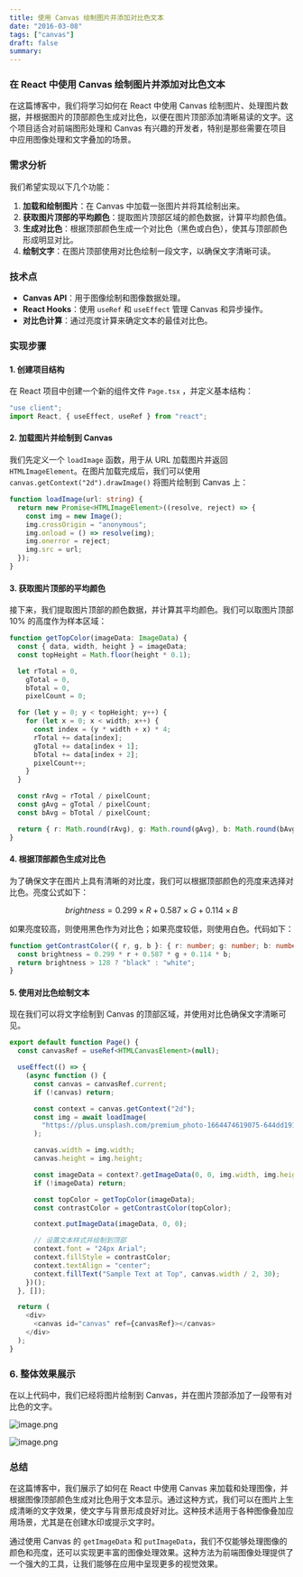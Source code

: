 ```yaml
---
title: 使用 Canvas 绘制图片并添加对比色文本
date: "2016-03-08"
tags: ["canvas"]
draft: false
summary:
---
```


### 在 React 中使用 Canvas 绘制图片并添加对比色文本

在这篇博客中，我们将学习如何在 React 中使用 Canvas 绘制图片、处理图片数据，并根据图片的顶部颜色生成对比色，以便在图片顶部添加清晰易读的文字。这个项目适合对前端图形处理和 Canvas 有兴趣的开发者，特别是那些需要在项目中应用图像处理和文字叠加的场景。

### 需求分析

我们希望实现以下几个功能：

1.  **加载和绘制图片**：在 Canvas 中加载一张图片并将其绘制出来。
2.  **获取图片顶部的平均颜色**：提取图片顶部区域的颜色数据，计算平均颜色值。
3.  **生成对比色**：根据顶部颜色生成一个对比色（黑色或白色），使其与顶部颜色形成明显对比。
4.  **绘制文字**：在图片顶部使用对比色绘制一段文字，以确保文字清晰可读。

### 技术点

- **Canvas API**：用于图像绘制和图像数据处理。
- **React Hooks**：使用 `useRef` 和 `useEffect` 管理 Canvas 和异步操作。
- **对比色计算**：通过亮度计算来确定文本的最佳对比色。

### 实现步骤

#### 1. 创建项目结构

在 React 项目中创建一个新的组件文件 `Page.tsx` ，并定义基本结构：

```typescript
"use client";
import React, { useEffect, useRef } from "react";
```

#### 2. 加载图片并绘制到 Canvas

我们先定义一个 `loadImage` 函数，用于从 URL 加载图片并返回 `HTMLImageElement`。在图片加载完成后，我们可以使用 `canvas.getContext("2d").drawImage()` 将图片绘制到 Canvas 上：

```typescript
function loadImage(url: string) {
  return new Promise<HTMLImageElement>((resolve, reject) => {
    const img = new Image();
    img.crossOrigin = "anonymous";
    img.onload = () => resolve(img);
    img.onerror = reject;
    img.src = url;
  });
}
```

#### 3. 获取图片顶部的平均颜色

接下来，我们提取图片顶部的颜色数据，并计算其平均颜色。我们可以取图片顶部 10% 的高度作为样本区域：

```typescript
function getTopColor(imageData: ImageData) {
  const { data, width, height } = imageData;
  const topHeight = Math.floor(height * 0.1);

  let rTotal = 0,
    gTotal = 0,
    bTotal = 0,
    pixelCount = 0;

  for (let y = 0; y < topHeight; y++) {
    for (let x = 0; x < width; x++) {
      const index = (y * width + x) * 4;
      rTotal += data[index];
      gTotal += data[index + 1];
      bTotal += data[index + 2];
      pixelCount++;
    }
  }

  const rAvg = rTotal / pixelCount;
  const gAvg = gTotal / pixelCount;
  const bAvg = bTotal / pixelCount;

  return { r: Math.round(rAvg), g: Math.round(gAvg), b: Math.round(bAvg) };
}
```

#### 4. 根据顶部颜色生成对比色

为了确保文字在图片上具有清晰的对比度，我们可以根据顶部颜色的亮度来选择对比色。亮度公式如下：

$$ brightness = 0.299 \times R + 0.587 \times G + 0.114 \times B $$

如果亮度较高，则使用黑色作为对比色；如果亮度较低，则使用白色。代码如下：

```typescript
function getContrastColor({ r, g, b }: { r: number; g: number; b: number }) {
  const brightness = 0.299 * r + 0.587 * g + 0.114 * b;
  return brightness > 128 ? "black" : "white";
}
```

#### 5. 使用对比色绘制文本

现在我们可以将文字绘制到 Canvas 的顶部区域，并使用对比色确保文字清晰可见。

```typescript
export default function Page() {
  const canvasRef = useRef<HTMLCanvasElement>(null);

  useEffect(() => {
    (async function () {
      const canvas = canvasRef.current;
      if (!canvas) return;

      const context = canvas.getContext("2d");
      const img = await loadImage(
        "https://plus.unsplash.com/premium_photo-1664474619075-644dd191935f?w=800&auto=format&fit=crop&q=60&ixlib=rb-4.0.3&ixid=M3wxMjA3fDB8MHxzZWFyY2h8MXx8aW1hZ2V8ZW58MHx8MHx8fDA%3D"
      );

      canvas.width = img.width;
      canvas.height = img.height;

      const imageData = context?.getImageData(0, 0, img.width, img.height);
      if (!imageData) return;

      const topColor = getTopColor(imageData);
      const contrastColor = getContrastColor(topColor);

      context.putImageData(imageData, 0, 0);

      // 设置文本样式并绘制到顶部
      context.font = "24px Arial";
      context.fillStyle = contrastColor;
      context.textAlign = "center";
      context.fillText("Sample Text at Top", canvas.width / 2, 30);
    })();
  }, []);

  return (
    <div>
      <canvas id="canvas" ref={canvasRef}></canvas>
    </div>
  );
}
```

### 6. 整体效果展示

在以上代码中，我们已经将图片绘制到 Canvas，并在图片顶部添加了一段带有对比色的文字。

![image.png](https://p0-xtjj-private.juejin.cn/tos-cn-i-73owjymdk6/04f3dbca16604743851f746364d2ad1e~tplv-73owjymdk6-jj-mark-v1:0:0:0:0:5o6Y6YeR5oqA5pyv56S-5Yy6IEAgcHp6eg==:q75.awebp?policy=eyJ2bSI6MywidWlkIjoiMTM4MDY0MjMzNjAyNjgxMyJ9&rk3s=f64ab15b&x-orig-authkey=f32326d3454f2ac7e96d3d06cdbb035152127018&x-orig-expires=1734227728&x-orig-sign=9kaHDN838ZNoC4m8ZMsnsiRj8mI%3D)

![image.png](https://p0-xtjj-private.juejin.cn/tos-cn-i-73owjymdk6/1a302f1a77304c6e93b317e31a2c2b2d~tplv-73owjymdk6-jj-mark-v1:0:0:0:0:5o6Y6YeR5oqA5pyv56S-5Yy6IEAgcHp6eg==:q75.awebp?policy=eyJ2bSI6MywidWlkIjoiMTM4MDY0MjMzNjAyNjgxMyJ9&rk3s=f64ab15b&x-orig-authkey=f32326d3454f2ac7e96d3d06cdbb035152127018&x-orig-expires=1734227728&x-orig-sign=8NuyTjfJMUAS%2FYCNDzBAGMG4%2Frw%3D)

### 总结

在这篇博客中，我们展示了如何在 React 中使用 Canvas 来加载和处理图像，并根据图像顶部颜色生成对比色用于文本显示。通过这种方式，我们可以在图片上生成清晰的文字效果，使文字与背景形成良好对比。这种技术适用于各种图像叠加应用场景，尤其是在创建水印或提示文字时。

通过使用 Canvas 的 `getImageData` 和 `putImageData`，我们不仅能够处理图像的颜色和亮度，还可以实现更丰富的图像处理效果。这种方法为前端图像处理提供了一个强大的工具，让我们能够在应用中呈现更多的视觉效果。

